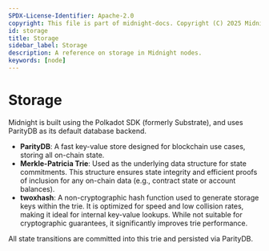 ```yaml
---
SPDX-License-Identifier: Apache-2.0
copyright: This file is part of midnight-docs. Copyright (C) 2025 Midnight Foundation. Licensed under the Apache License, Version 2.0 (the "License"); You may not use this file except in compliance with the License. You may obtain a copy of the License at http://www.apache.org/licenses/LICENSE-2.0 Unless required by applicable law or agreed to in writing, software distributed under the License is distributed on an "AS IS" BASIS, WITHOUT WARRANTIES OR CONDITIONS OF ANY KIND, either express or implied. See the License for the specific language governing permissions and limitations under the License.
id: storage
title: Storage
sidebar_label: Storage
description: A reference on storage in Midnight nodes.
keywords: [node]
---
```


# Storage

Midnight is built using the Polkadot SDK (formerly Substrate), and uses ParityDB as its default database backend.

* **ParityDB**: A fast key-value store designed for blockchain use cases, storing all on-chain state.
* **Merkle-Patricia Trie**: Used as the underlying data structure for state commitments. This structure ensures state integrity and efficient proofs of inclusion for any on-chain data (e.g., contract state or account balances).
* **twoxhash**: A non-cryptographic hash function used to generate storage keys within the trie. It is optimized for speed and low collision rates, making it ideal for internal key-value lookups. While not suitable for cryptographic guarantees, it significantly improves trie performance.

All state transitions are committed into this trie and persisted via ParityDB.
